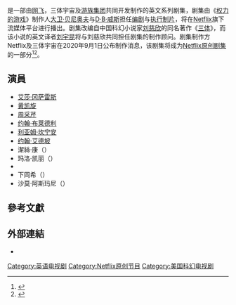 {{Future TV show}}

{{Infobox television
| show_name            = 三体
| original_name        = ''{{lang|en|The Three-Body Problem}}''
| image                = 
| caption              = 
| genre                = {{Plain list |
* [[科幻|科幻]]
* [[劇情片|劇情]]
}}
| creator              = 
| based_on             = {{Based on|[[三体_(小说)|三体]]|[[刘慈欣|刘慈欣]]}}
| theme_music_composer = 
| opentheme            = 
| endtheme             = 
| composer             = 
| country              = {{USA}}<br>{{CHNML}}
| language             = [[英語|英語]]
| num_seasons          = 第一季<small>（已经预定）</small>
| num_episodes         = 
| list_episodes        = 
| director             = [[曾国祥|曾国祥]]
| writer               = {{Plain list |
* 刘慈欣
* [[大卫·贝尼奥夫|大卫·贝尼奥夫]]
* [[D·B·威斯|D·B·威斯]]
* {{link-en|亚历山大·伍|Alexander Woo}}
}}
| executive_producer   = {{Plain list |
* 大卫·贝尼奥夫
* D·B·威斯
* 亚历山大·伍
* 林奇
* {{link-en|贝尔娜黛特·考尔菲德|Bernadette Caulfield}}
}}
| co-exec              = 
| producer             = {{Plain list |
* 林奇<small>（预计）</small>
* [[赵骥龙|赵骥龙]]<small>（预计）</small>
}}
| co-producer          = {{Plain list |
* 内娜·罗德里格
}}
| supervising_producer = {{Plain list |
* 曾国祥
* [[布拉德·皮特|布拉德·皮特]]
* 迪·加德纳
* {{link-en|杰瑞米·克莱纳|Jeremy Kleiner}}
* [[裴淳华|裴淳华]]
* 尤儒笔
}}
| consulting_producer  = {{Plain list |
* 刘慈欣
* [[刘宇昆|刘宇昆]]
}}
| starring             = 
{{Plain list |
* [[艾莎·冈萨雷斯|艾莎·冈萨雷斯]]
* [[黄凯旋|黄凯旋]]
* [[周采芹|周采芹]]
* [[約翰·布拉德利·威斯特|约翰·布莱德利]]
* [[利亚姆·坎宁安|利亚姆·坎宁安]]
* [[约翰·艾德坡|约翰·艾德坡]]
* 潔絲·康（{{lang|en|Jess Hong}}）
* 玛洛·凯丽（{{lang|en|Marlo Kelly}}）
* {{link-en|艾利克斯·夏普|Alex Sharp}}
* 下岡希（{{lang|en|Sea Shimooka}}）
* 沙莫·阿斯玛尼（{{lang|en|Saamer Usmani}}）
}}
| editor               = 
| location             = 
| cinematography       = 
| camera               =
| runtime              = 
| company              = {{Plain list |
* [[游族网络股份有限公司|游族集团]]
* 三体宇宙<small>（公司）</small>
* [[B计划娱乐|B计划娱乐]]
* [[Netflix|Netflix]]
* 原条影业
}}
| distributor          = 
| network              = [[Netflix|Netflix]]
| picture_format       =
| audio_format         =
| first_aired          = 
| last_aired           = 
| website              = 
}}
{{作品名稱|三体|name=''The Three-Body Problem''}}是一部由[[网飞|网飞]]，三体宇宙及[[游族网络股份有限公司|游族集团]]共同开发制作的英文系列剧集，剧集由《[[权力的游戏_(电视剧)|权力的游戏]]》制作人[[大卫·贝尼奥夫|大卫·贝尼奥夫]]与[[D·B·威斯|D·B·威斯]]担任[[编剧|编剧]]与[[执行制片|执行制片]]，将在[[Netflix|Netflix]]旗下流媒体平台进行播出。剧集改编自中国科幻小说家[[刘慈欣|刘慈欣]]的同名著作《[[三体_(小说)|三体]]》，而该小说的英文译者[[刘宇昆|刘宇昆]]将与刘慈欣共同担任剧集的制作顾问。剧集制作方Netflix及三体宇宙在2020年9月1日公布制作消息，该剧集将成为[[奈飞原创节目列表|Netflix原创剧集]]的一部分<ref>{{cite web|title=International best-seller 'The Three-Body Problem' to be adapted as a Netflix original series|url=https://media.netflix.com/en/company-blog/the-three-body-problem-netflix-original-series|publisher=Netflix Media Center|date=2020-09-01|accessdate=2020-09-01|archive-date=2020-09-04|archive-url=https://web.archive.org/web/20200904071101/https://media.netflix.com/en/company-blog/the-three-body-problem-netflix-original-series|dead-url=no}}</ref><ref>{{cite news|title=Netflix is making a series based on ‘The Three-Body Problem’|url=https://techcrunch.com/2020/09/01/netflix-three-body-problem/|accessdate=2020-09-01|publisher=techcrunch.com|date=2020-09-01|archive-date=2020-09-01|archive-url=https://web.archive.org/web/20200901233537/https://techcrunch.com/2020/09/01/netflix-three-body-problem/|dead-url=no}}</ref>。

== 演員 ==
* [[艾莎·冈萨雷斯|艾莎·冈萨雷斯]]
* [[黄凯旋|黄凯旋]]
* [[周采芹|周采芹]]
* [[約翰·布拉德利·威斯特|约翰·布莱德利]]
* [[利亚姆·坎宁安|利亚姆·坎宁安]]
* [[约翰·艾德坡|约翰·艾德坡]]
* 潔絲·康（{{lang|en|Jess Hong}}）
* 玛洛·凯丽（{{lang|en|Marlo Kelly}}）
* {{link-en|艾利克斯·夏普|Alex Sharp}}
* 下岡希（{{lang|en|Sea Shimooka}}）
* 沙莫·阿斯玛尼（{{lang|en|Saamer Usmani}}）

== 參考文獻 ==
{{Reflist|30em}}

== 外部連結 ==
{{Portal bar|電視劇}}
* {{IMDb title|13016388}}

{{Netflix未來節目}}
{{三体}}

{{DEFAULTSORT:The Three-Body Problem}}
[[Category:英语电视剧|Category:英语电视剧]]
[[Category:Netflix原创节目|Category:Netflix原创节目]]
[[Category:美国科幻电视剧|Category:美国科幻电视剧]]